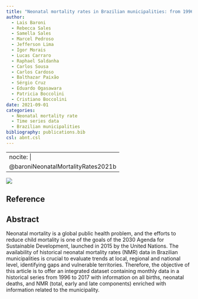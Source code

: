 ```yaml
---
title: "Neonatal mortality rates in Brazilian municipalities: from 1996 to 2017"
author:
  - Lais Baroni
  - Rebecca Sales
  - Samella Sales
  - Marcel Pedroso
  - Jefferson Lima
  - Igor Morais
  - Lucas Carraro
  - Raphael Saldanha
  - Carlos Sousa
  - Carlos Cardoso
  - Balthazar Paixão
  - Sérgio Cruz
  - Eduardo Ogasawara
  - Patricia Boccolini
  - Cristiano Boccolini
date: 2021-09-01
categories: 
  - Neonatal mortality rate
  - Time series data
  - Brazilian municipalities
bibliography: publications.bib
csl: abnt.csl
---
```


---
nocite: |
  @baroniNeonatalMortalityRates2021b
---

![](images/Screenshot from 2023-10-02 13-19-41.png)

## Reference

::: {#refs}
:::

## Abstract

Neonatal mortality is a global public health problem, and the efforts to reduce child mortality is one of the goals of the 2030 Agenda for Sustainable Development, launched in 2015 by the United Nations. The availability of historical neonatal mortality rates (NMR) data in Brazilian municipalities is crucial to evaluate trends at local, regional and national level, identifying gaps and vulnerable territories. Therefore, the objective of this article is to offer an integrated dataset containing monthly data in a historical series from 1996 to 2017 with information on all births, neonatal deaths, and NMR (total, early and late components) enriched with information related to the municipality.
